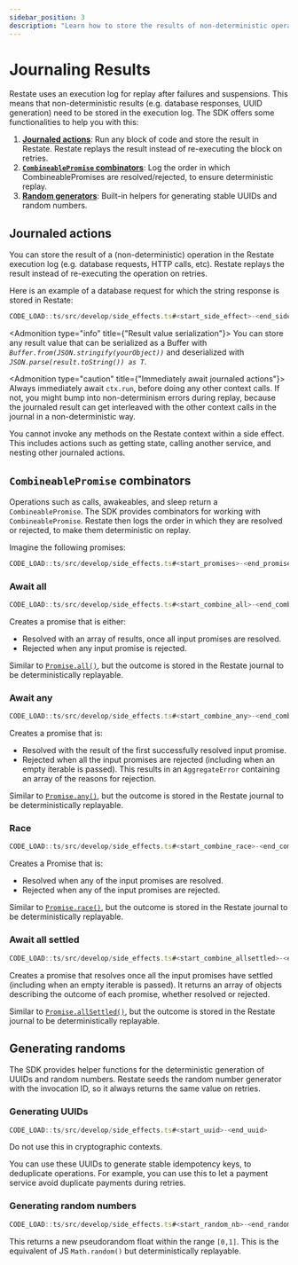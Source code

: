 ```yaml
---
sidebar_position: 3
description: "Learn how to store the results of non-deterministic operations."
---
```



# Journaling Results

Restate uses an execution log for replay after failures and suspensions.
This means that non-deterministic results (e.g. database responses, UUID generation) need to be stored in the execution log.
The SDK offers some functionalities to help you with this:
1. **[Journaled actions](/develop/ts/journaling-results#journaled-actions)**: Run any block of code and store the result in Restate. Restate replays the result instead of re-executing the block on retries.
2. **[`CombineablePromise` combinators](/develop/ts/journaling-results#combineablepromise-combinators)**: Log the order in which CombineablePromises are resolved/rejected, to ensure deterministic replay.
3. **[Random generators](/develop/ts/journaling-results#generating-randoms)**: Built-in helpers for generating stable UUIDs and random numbers.

## Journaled actions
You can store the result of a (non-deterministic) operation in the Restate execution log (e.g. database requests, HTTP calls, etc).
Restate replays the result instead of re-executing the operation on retries.

Here is an example of a database request for which the string response is stored in Restate:
```typescript
CODE_LOAD::ts/src/develop/side_effects.ts#<start_side_effect>-<end_side_effect>
```

<Admonition type="info" title={"Result value serialization"}>
    You can store any result value that can be serialized as a Buffer with _`Buffer.from(JSON.stringify(yourObject))`_ and deserialized with _`JSON.parse(result.toString()) as T`_.
</Admonition>

<Admonition type="caution" title={"Immediately await journaled actions"}>
Always immediately await `ctx.run`, before doing any other context calls.
If not, you might bump into non-determinism errors during replay,
because the journaled result can get interleaved with the other context calls in the journal in a non-deterministic way.
</Admonition>


<Admonition type="info">
You cannot invoke any methods on the Restate context within a side effect.
This includes actions such as getting state, calling another service, and nesting other journaled actions.
</Admonition>

## `CombineablePromise` combinators
Operations such as calls, awakeables, and sleep return a `CombineablePromise`.
The SDK provides combinators for working with `CombineablePromise`.
Restate then logs the order in which they are resolved or rejected, to make them deterministic on replay.

Imagine the following promises:
```typescript
CODE_LOAD::ts/src/develop/side_effects.ts#<start_promises>-<end_promises>
```

### Await all

```typescript
CODE_LOAD::ts/src/develop/side_effects.ts#<start_combine_all>-<end_combine_all>
```
Creates a promise that is either:
- Resolved with an array of results, once all input promises are resolved.
- Rejected when any input promise is rejected.

Similar to [`Promise.all()`](https://developer.mozilla.org/en-US/docs/Web/JavaScript/Reference/Global_Objects/Promise/all),
but the outcome is stored in the Restate journal to be deterministically replayable.

### Await any

```typescript
CODE_LOAD::ts/src/develop/side_effects.ts#<start_combine_any>-<end_combine_any>
```

Creates a promise that is:
- Resolved with the result of the first successfully resolved input promise.
- Rejected when all the input promises are rejected (including when an empty iterable is passed).
This results in an `AggregateError` containing an array of the reasons for rejection.

Similar to [`Promise.any()`](https://developer.mozilla.org/en-US/docs/Web/JavaScript/Reference/Global_Objects/Promise/any),
but the outcome is stored in the Restate journal to be deterministically replayable.

### Race

```typescript
CODE_LOAD::ts/src/develop/side_effects.ts#<start_combine_race>-<end_combine_race>
```

Creates a Promise that is:
- Resolved when any of the input promises are resolved.
- Rejected when any of the input promises are rejected.

Similar to [`Promise.race()`](https://developer.mozilla.org/en-US/docs/Web/JavaScript/Reference/Global_Objects/Promise/race),
but the outcome is stored in the Restate journal to be deterministically replayable.

### Await all settled

```typescript
CODE_LOAD::ts/src/develop/side_effects.ts#<start_combine_allsettled>-<end_combine_allsettled>
```

Creates a promise that resolves once all the input promises have settled (including when an empty iterable is passed).
It returns an array of objects describing the outcome of each promise, whether resolved or rejected.

Similar to [`Promise.allSettled()`](https://developer.mozilla.org/en-US/docs/Web/JavaScript/Reference/Global_Objects/Promise/allSettled),
but the outcome is stored in the Restate journal to be deterministically replayable.

## Generating randoms
The SDK provides helper functions for the deterministic generation of UUIDs and random numbers. Restate seeds the random number generator with the invocation ID, so it always returns the same value on retries.

### Generating UUIDs

```typescript
CODE_LOAD::ts/src/develop/side_effects.ts#<start_uuid>-<end_uuid>

```

Do not use this in cryptographic contexts.

<Admonition type="tip" title="Generate stable idempotency tokens in one line of code.">
    You can use these UUIDs to generate stable idempotency keys, to deduplicate operations. For example, you can use this to let a payment service avoid duplicate payments during retries.
</Admonition>

### Generating random numbers

```typescript
CODE_LOAD::ts/src/develop/side_effects.ts#<start_random_nb>-<end_random_nb>
```

This returns a new pseudorandom float within the range `[0,1]`.
This is the equivalent of JS `Math.random()` but deterministically replayable.
